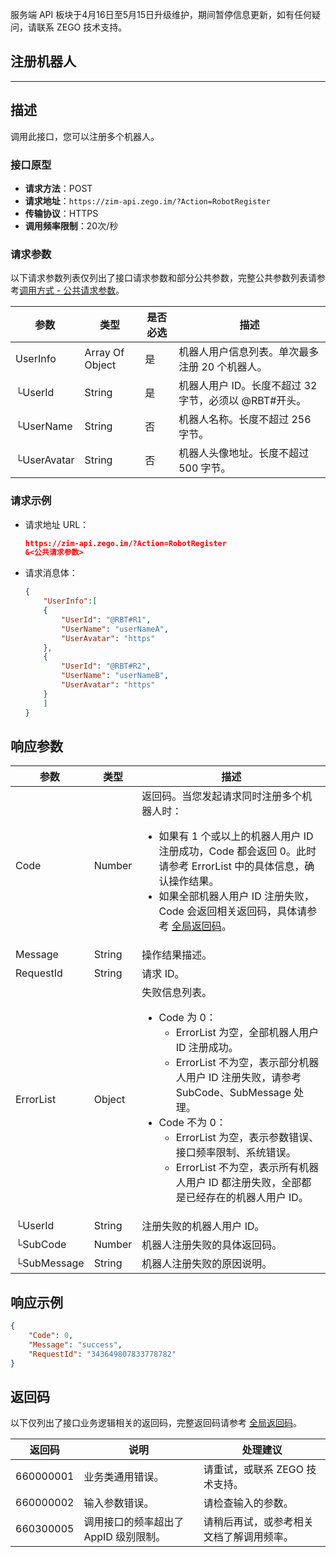 <Warning title="警告">服务端 API 板块于4月16日至5月15日升级维护，期间暂停信息更新，如有任何疑问，请联系 ZEGO 技术支持。</Warning>

## 注册机器人
---

## 描述

调用此接口，您可以注册多个机器人。

### 接口原型

- **请求方法**：POST
- **请求地址**：`https://zim-api.zego.im/?Action=RobotRegister`
- **传输协议**：HTTPS
- **调用频率限制**：20次/秒

### 请求参数

以下请求参数列表仅列出了接口请求参数和部分公共参数，完整公共参数列表请参考[调用方式 - 公共请求参数](./../Accessing%20Server%20APIs.mdx#公共请求参数)。

| 参数        | 类型            | 是否必选 | 描述                                                         |
| ----------- | --------------- | -------- | ------------------------------------------------------------ |
| UserInfo    | Array Of Object | 是       | 机器人用户信息列表。单次最多注册 20 个机器人。                         |
|  └UserId     | String          | 是       | 机器人用户 ID。长度不超过 32 字节，必须以 @RBT#开头。              |
|  └UserName   | String          | 否       | 机器人名称。长度不超过 256 字节。                               |
|  └UserAvatar | String          | 否       | 机器人头像地址。长度不超过 500 字节。                          |

### 请求示例

- 请求地址 URL：

  ```json
  https://zim-api.zego.im/?Action=RobotRegister
  &<公共请求参数>
  ```

- 请求消息体：
  ```json
  {
      "UserInfo":[
      {
          "UserId": "@RBT#R1",
          "UserName": "userNameA",
          "UserAvatar": "https"
      },
      {
          "UserId": "@RBT#R2",
          "UserName": "userNameB",
          "UserAvatar": "https"
      }
      ]
  }
  ```

## 响应参数

| 参数 | 类型 | 描述 |
|------|------|------|
| Code | Number | 返回码。<Note title="说明">当您发起请求同时注册多个机器人时：<ul><li>如果有 1 个或以上的机器人用户 ID 注册成功，Code 都会返回 0。此时请参考 ErrorList 中的具体信息，确认操作结果。</li><li>如果全部机器人用户 ID 注册失败，Code 会返回相关返回码，具体请参考 [全局返回码](../Return%20codes.mdx)。</li></ul></Note> |
| Message | String | 操作结果描述。 |
| RequestId | String | 请求 ID。 |
| ErrorList | Object | 失败信息列表。<ul><li>Code 为 0：<ul><li>ErrorList 为空，全部机器人用户 ID 注册成功。</li><li>ErrorList 不为空，表示部分机器人用户 ID 注册失败，请参考 SubCode、SubMessage 处理。</li></ul></li><li>Code 不为 0：<ul><li>ErrorList 为空，表示参数错误、接口频率限制、系统错误。</li><li>ErrorList 不为空，表示所有机器人用户 ID 都注册失败，全部都是已经存在的机器人用户 ID。</li></ul></li></ul> |
| └UserId | String | 注册失败的机器人用户 ID。 |
| └SubCode | Number | 机器人注册失败的具体返回码。|
| └SubMessage | String | 机器人注册失败的原因说明。 |

## 响应示例

```json
{
    "Code": 0,
    "Message": "success",
    "RequestId": "343649807833778782"
}
```

## 返回码

以下仅列出了接口业务逻辑相关的返回码，完整返回码请参考 [全局返回码](../Return%20codes.mdx)。

| 返回码 | 说明 | 处理建议 |
|--------|------|----------|
| 660000001 | 业务类通用错误。 | 请重试，或联系 ZEGO 技术支持。 |
| 660000002 | 输入参数错误。 | 请检查输入的参数。 |
| 660300005 | 调用接口的频率超出了 AppID 级别限制。	 |请稍后再试，或参考相关文档了解调用频率。|